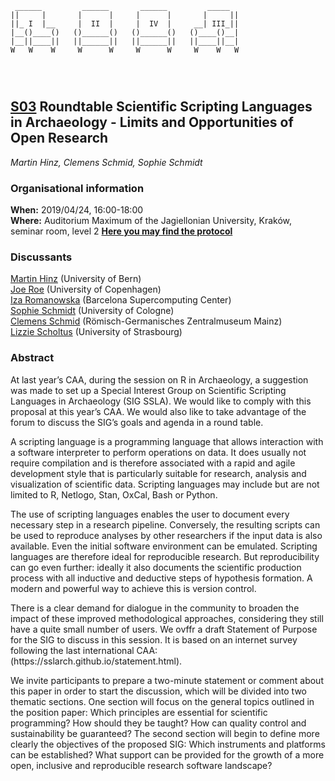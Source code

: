 <div class = "ascii_art_wrapper">
<div class = "ascii_art">

```
 ______         ______       ______         _____  
||     |       |      |     |      |       |     ||
||_ I  |__     |  II  |     |  IV  |     __| III_||
|__()____()   ()______()   ()______()   ()____()__|
|__||____||   ||______||   ||______||   ||____||__|
W   W    W     W      W     W      W     W    W   W




```
<!-- Inspiration: http://ascii.co.uk/art/chair -->
</div>
</div>

## [S03](https://ocs.caaconference.org/index.php?conference=caa&schedConf=CAA2019&page=schedConf&op=trackPolicies#track3) Roundtable Scientific Scripting Languages in Archaeology - Limits and Opportunities of Open Research

*Martin Hinz, Clemens Schmid, Sophie Schmidt*

### Organisational information

**When:** 2019/04/24, 16:00-18:00  
**Where:** Auditorium Maximum of the Jagiellonian University, Kraków, seminar room, level 2
[**Here you may find the protocol**](protocols/2019-04-24.txt)

### Discussants

[Martin Hinz](https://twitter.com/martinusrihhi) (University of Bern)  
[Joe Roe](https://twitter.com/joeroe90) (University of Copenhagen)  
[Iza Romanowska](https://twitter.com/iza_romanowska) (Barcelona Supercomputing Center)  
[Sophie Schmidt](https://twitter.com/idhrenil) (University of Cologne)  
[Clemens Schmid](https://twitter.com/nevromecs) (Römisch-Germanisches Zentralmuseum Mainz)  
[Lizzie Scholtus](https://twitter.com/scholtuslizzie) (University of Strasbourg)  

### Abstract

At last year's CAA, during the session on R in Archaeology, a suggestion was made to set up a Special Interest Group on Scientific Scripting Languages in Archaeology (SIG SSLA). We would like to comply with this proposal at this year's CAA. We would also like to take advantage of the forum to discuss the SIG's goals and agenda in a round table. 

A scripting language is a programming language that allows interaction with a software interpreter to perform operations on data. It does usually not require compilation and is therefore associated with a rapid and agile development style that is particularly suitable for research, analysis and visualization of scientific data. Scripting languages may include but are not limited to R, Netlogo, Stan, OxCal, Bash or Python. 

The use of scripting languages enables the user to document every necessary step in a research pipeline. Conversely, the resulting scripts can be used to reproduce analyses by other researchers if the input data is also available. Even the initial software environment can be emulated. Scripting languages are therefore ideal for reproducible research. But reproducibility can go even further: ideally it also documents the scientific production process with all inductive and deductive steps of hypothesis formation. A modern and powerful way to achieve this is version control. 

There is a clear demand for dialogue in the community to broaden the impact of these improved methodological approaches, considering they still have a quite small number of users. We ovffr a draft Statement of Purpose for the SIG to discuss in this session. It is based on an internet survey following the last international CAA: (https://sslarch.github.io/statement.html). 

We invite participants to prepare a two-minute statement or comment about this paper in order to start the discussion, which will be divided into two thematic sections. One section will focus on the general topics outlined in the position paper: Which principles are essential for scientific programming? How should they be taught? How can quality control and sustainability be guaranteed? The second section will begin to define more clearly the objectives of the proposed SIG: Which instruments and platforms can be established? What support can be provided for the growth of a more open, inclusive and reproducible research software landscape?
